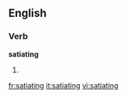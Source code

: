 ==English==

===Verb===
'''satiating'''

# {{present participle of|[[satiate]]}}

[[fr:satiating]]
[[it:satiating]]
[[vi:satiating]]